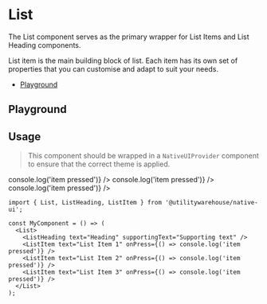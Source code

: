 
<Meta of={Stories} />

<ViewFigmaButton url="https://www.figma.com/design/3RY3OvLA88yZksRjOfjQJm/UW-App-UI?node-id=2692-3920&m=dev" />

<BackToTopButton />

# List

The List component serves as the primary wrapper for List Items and List Heading components.

List item is the main building block of list. Each item has its own set of properties that you can customise and adapt to suit your needs.

- [Playground](#playground)

## Playground

<Primary />

<Controls />

## Usage

> This component should be wrapped in a `NativeUIProvider` component to ensure that the correct theme is applied.

<Canvas>
  <NativeUIProvider>
    <List>
      <ListHeading text="Heading" supportingText="Supporting text" />
      <ListItem text="List Item 1" onPress={() => console.log('item pressed')} />
      <ListItem text="List Item 2" onPress={() => console.log('item pressed')} />
      <ListItem text="List Item 3" onPress={() => console.log('item pressed')} />
    </List>
  </NativeUIProvider>
</Canvas>

```tsx
import { List, ListHeading, ListItem } from '@utilitywarehouse/native-ui';

const MyComponent = () => (
  <List>
    <ListHeading text="Heading" supportingText="Supporting text" />
    <ListItem text="List Item 1" onPress={() => console.log('item pressed')} />
    <ListItem text="List Item 2" onPress={() => console.log('item pressed')} />
    <ListItem text="List Item 3" onPress={() => console.log('item pressed')} />
  </List>
);
```
